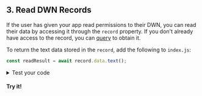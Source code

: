 <section class="docs-section">

## 3. Read DWN Records

If the user has given your app read permissions to their DWN, you can read their data by accessing it through the `record` property. If you don't already have access to the record, you can [query](/docs/web5/build/decentralized-web-nodes/update-to-dwn) to obtain it.

To return the text data stored in the `record`, add the following to `index.js`:
```js
const readResult = await record.data.text();
```

<details>
<summary>Test your code</summary>
<p>
To see the record that was read from the DWN, add the following to <code>index.js</code>:

```js
console.log('readResult', readResult)
```

The output will resemble:

```
Hello Web5
```

</p>
</details>

#### Try it!

</section>
